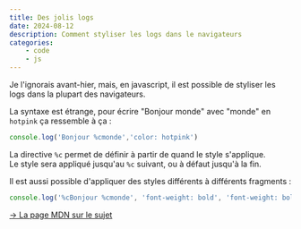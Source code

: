```yaml
---
title: Des jolis logs
date: 2024-08-12
description: Comment styliser les logs dans le navigateurs
categories: 
    - code
    - js
---
```


Je l'ignorais avant-hier, mais, en javascript, il est possible de styliser les logs dans la plupart des navigateurs.

La syntaxe est étrange, pour écrire "Bonjour monde" avec "monde" en `hotpink` ça ressemble à ça : 

```js
console.log('Bonjour %cmonde','color: hotpink')
```

La directive `%c` permet de définir à partir de quand le style s'applique.\
Le style sera appliqué jusqu'au `%c` suivant, ou à défaut jusqu'à la fin.

Il est aussi possible d'appliquer des styles différents à différents fragments :

```js
console.log('%cBonjour %cmonde', 'font-weight: bold', 'font-weight: bold; color: hotpink')
```

[→ La page MDN sur le sujet](https://developer.mozilla.org/en-US/docs/Web/API/console#styling_console_output)